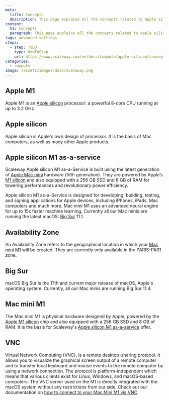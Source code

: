 ```yaml
---
meta:
  title: Concepts
  description: This page explains all the concepts related to Apple silicon
content:
  h1: Concepts
  paragraph: This page explains all the concepts related to Apple silicon
tags: advanced settings
steps:
  - step: TODO
    type: HowToStep
    url: https://www.scaleway.com/en/docs/compute/apple-silicon/concepts
categories:
  - compute
image: /assets/images/docs/scaleway.png
---
```


<Concept opened>

## Apple M1

Apple M1 is an [Apple silicon](#apple-silicon) processor: a powerful 8-core CPU running at up to 3.2 GHz.

</Concept>


<Concept opened>

## Apple silicon 

Apple silicon is Apple's own design of processor. It is the basis of Mac computers, as well as many other Apple products. 

</Concept>


<Concept opened>

## Apple silicon M1 as-a-service

Scaleway Apple silicon M1 as-a-Service is built using the latest generation of [Apple Mac mini](#mac-mini-M1) hardware (fifth generation). They are powered by Apple’s [M1 silicon](#apple-m1) and also equipped with a 256 GB SSD and 8 GB of RAM for towering performances and revolutionary power efficiency.

Apple silicon M1 as-a-Service is designed for developing, building, testing, and signing applications for Apple devices, including iPhones, iPads, Mac computers and much more. Mac mini M1 uses an advanced neural engine for up to 15x faster machine learning. Currently all our Mac minis are running the latest macOS: [Big Sur](#big-sur) 11.1.

</Concept>


<Concept opened>

## Availability Zone 

An Availability Zone refers to the geographical location in which your [Mac mini M1](#mac-mini-m1) will be created. They are currently only available in the PARIS-PAR1 zone.

</Concept>


<Concept>

## Big Sur

macOS Big Sur is the 17th and current major release of macOS, Apple's operating system. Currently, all our Mac minis are running Big Sur 11.4.

</Concept>


<Concept>

## Mac mini M1

The Mac mini M1 is physical hardware designed by Apple, powered by the [Apple M1 silicon](#apple-m1) chip and also equipped with a 256 GB SSD and 8 GB of RAM. It is the basis for Scaleway's [Apple silicon M1 as-a-service](#apple-silicon-m1-as-a-service) offer.

</Concept>

<Concept>

## VNC

Virtual Network Computing (VNC), is a remote desktop-sharing protocol. It allows you to visualize the graphical screen output of a remote computer and to transfer local keyboard and mouse events to the remote computer by using a network connection. The protocol is platform-independent which means that various clients exist for Linux, Windows, and macOS-based computers. The VNC server used on the M1 is directly integrated with the macOS system without any restrictions from our side. Check out our documentation on [how to connect to your Mac Mini M1 via VNC](/compute/apple-silicon/how-to/connect-to-mac-mini-m1/#how-to-connect-via-vnc).

</Concept>

